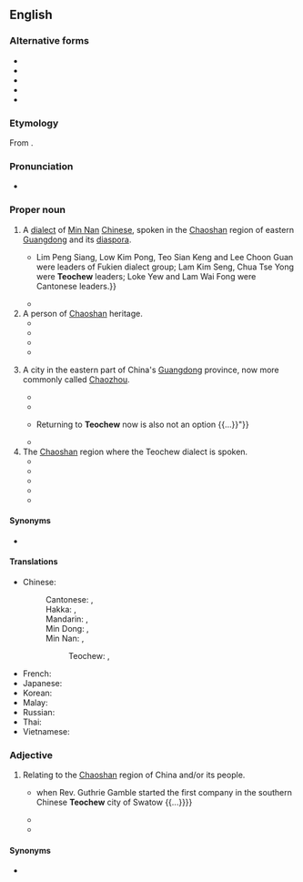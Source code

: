 ==English==
{{wikipedia}}
{{commonscat}}

===Alternative forms===
* {{alter|en|Diojiu|Teochiu|Tiuchiu|Tie-chiu|Teochow}}
* {{alter|en|Chiuchow|Chiu Chow||Hong Kong|via Cantonese}}
* {{alter|en|Taechew|Taechiew||Thailand}}
* {{alter|en|Tio Ciu|Tiociu||Indonesia}}
* {{alter|en|Trieu Chau||Vietnam|via Vietnamese}}

===Etymology===
From {{bor|en|zhx-teo|-}} {{zh-m|潮州|tr=dio<sup>5</sup> ziu<sup>1</sup>}}.

===Pronunciation===
* {{IPA|en|/tiˈoʊtʃuː/}}

===Proper noun===
{{en-proper noun}}

# A [[dialect]] of [[Min Nan]] [[Chinese]], spoken in the [[Chaoshan]] region of eastern [[Guangdong]] and its [[diaspora]].
#* {{quote-book|en|year=1995|author=Qinghuang Yan|title=Community and Politics: The Chinese in Colonial Singapore and Malaysia|publisher=Marshall Cavendish International|isbn=9789812100627
|passage={{...}} Lim Peng Siang, Low Kim Pong, Teo Sian Keng and Lee Choon Guan were leaders of Fukien dialect group; Lam Kim Seng, Chua Tse Yong were '''Teochew''' leaders; Loke Yew and Lam Wai Fong were Cantonese leaders.}}
#* {{quote-book
|en
|year=2015
|author=William L. Gibson
|title=Singapore Yellow
|url=https://archive.org/details/singaporeyellow0000gibs/
|location=[[Singapore]]
|publisher={{w|Monsoon Books}}
|ISBN=978-981-4423-65-6
|OCLC=906888448
|OL=28419628M
|page=116
|pageurl=https://archive.org/details/singaporeyellow0000gibs/page/116/
|text='I do not speak English,' the young man said sanguinely in Malay, then said it again in '''Teochew''', to test the white man.}}
# A person of [[Chaoshan]] heritage.
#* {{quote-book|en|year=1985|author=Lim Keak Cheng|title=Social Change and the Chinese in Singapore: A Socio-economic Geography with Special Reference to Bāng Structure
|passage=The founding of the Four Seas Communications Bank by the leading Teochew merchants in 1907 marked the heyday of Teochew economic strength. However, the inter-war years was a period of economic regression for the '''Teochews'''.}}
#* {{quote-book
|en
|year=2011
|author=Cheryl Lu-Lien Tan
|title=A Tiger in the Kitchen: A Memoir of Food and Family
|url=https://archive.org/details/tigerinkitchen00tanc/
|location=[[New York]]
|publisher={{w|Hachette Books|Hyperion Books}}
|ISBN=978-1-4013-4128-2
|LCCN=2010035210
|OCLC=990515933
|page=9
|pageurl=https://archive.org/details/tigerinkitchen00tanc/page/9/
|passage="Yes! You are '''Teochew'''. Aiyah, don't you know, our people are known for being pirates, smugglers, and greate businessmen. [The Hong Kong billionaire] Li Ka-shing is '''Teochew''', you know!"}}
#* {{quote-book|en|year=2012|author=Phyllis Ghim-Lian Chew|title=A Sociolinguistic History of Early Identities in Singapore: From Colonialism to Nationalism|publisher=Palgrave Macmillan|isbn=9781137012333|page=45
|passage=However, the majority of Singaporean '''Teochews''' speak the Swatow (named after the main Teochew city in southeast China) variety.}}
#* {{quote-book
|en
|year=2015
|last=Macdonald
|first=Phil
|last2=Parkes
|first2=Carl
|title=National Geographic Traveler: Thailand
|url=https://archive.org/details/nationalgeograph0000macd_w9a4/
|edition=4th
|location=[[Washington, D.C.]]
|publisher={{w|National Geographic Society}}
|ISBN=978-1-4262-1464-6
|OCLC=1104887731
|OL=27186233M
|page=27
|pageurl=https://archive.org/details/nationalgeograph0000macd_w9a4/page/27/
|passage=They were followed by the '''Teochews''', who arrived poor and dispossessed, but soon used their entrepreneurial skills in Bangkok to build their wealth.}}
# {{lb|en|dated|uncommon}} A city in the eastern part of China's [[Guangdong]] province, now more commonly called [[Chaozhou]].
#* {{quote-book|en|year=1955| title=Review of Hong Kong Chinese Press|author=| page=| passage=Fong Kai is a well known porcelain-producing center in eastern Kwangtung. It is only 8 ''li'' away from '''Teochow''' (Chaochow), and easily accessible.}}
#* {{quote-book|en|year=1976|author=Yen Ching Hwang|title=The Overseas Chinese and the 1911 Revolution: With special reference to Singapore and Malaya|location=Kuala Lumpur|publisher=Oxford University Press|page=310|passage=As mentioned previously (in Chapter II), the Huang Kang Uprising in '''Teochew''' (also known as the first '''Teochew''' Uprising) had been fermenting long before the formation of the T'ung Meng Hui.}}
#* {{quote-book|en|year=2014|author=Song Cheng Miang|title=Teochew Red, Hokkien Green|publisher=Partridge Publishing Singapore
|passage="I miss my family in '''Teochew'''. {{...}} Returning to '''Teochew''' now is also not an option {{...}}"}}
#* {{quote-book|en|year=2015|author=Eric Low|title=Teochew Heritage Cooking: A treasury of recipes for Chinese comfort food|publisher=Marshall Cavendish International Asia Pte Ltd|isbn=9789814677356|page=72
|passage=It has been said that this dish was created by the court house chefs when the secretaries of the various civil departments in '''Teochew''' City did not want their officials to look uncivilised eating chicken with bones at formal events.}}
# The [[Chaoshan]] region where the Teochew dialect is spoken.
#* {{quote-book|en|year=1972 | title=China, India and the Ruins of Washington |author=Austin Coates | page=94| passage=In Fukien and the '''Teochew''' region of eastern Kwangtung there are places where every man in every village within a radius of twenty miles or more bears the same surname, the clan being virtually a small nation with its own territory. }}
#* {{quote-book|en|year=2007 | title=Passage Through China: This Land So Rich in Beauty |author=Khoon Choy Lee | page=22| passage=When they later moved down south to the '''Teochew''' region, their language developed into the Teochew dialect, whose tone is very similar to Minnan Huà. }}
#* {{quote-book|en|year=2014| title=Language Attitudes and Identities in Multilingual China|author=Sihua Liang | page=92| passage=Mr and Mrs Chen were from the same town in the Chaoshan ('''Teochew''') Region and spoke the same variety of Teochew dialect. }}
#* {{quote-book|en|year=2019| title=A General History Of The Chinese In Singapore |author=Chong Guan Kwa, ‎Bak Lim Kua | page=16| passage=Changlim in the Chaozhou ('''Teochew''') region emerged as Amoy's rival for domination of the coastal trade. }}
#* {{quote-book|en|year=2020| title=My Father's Kampung: A History Of Aukang And Punggol |author=Shawn Li Song Seah | page=xvii| passage=While some Teochews came to Singapore from Dapo (also Dabu, or Hakka district), language differences led to Dapo being separated from the '''Teochew''' region, leaving only eight districts, although after the 19th century, the Chinese government futher divided the 8 districts into 11.}}

====Synonyms====
* {{q|from [[Mandarin Chinese]]}} {{l|en|Chaozhou}}

====Translations====
{{trans-top|one of the divisions of the Chinese language}}
* Chinese:
*: Cantonese: {{t|yue|潮州話|sc=Hani}}, {{t|yue|潮州话|tr=ciu4 zau1 waa6-2|sc=Hani}}
*: Hakka: {{t|hak|潮州話|sc=Hani}}, {{t|hak|潮州话|tr=Chhèu-chû-fa|sc=Hani}}
*: Mandarin: {{t+|cmn|潮州話|sc=Hani}}, {{t+|cmn|潮州话|tr=Cháozhōuhuà|sc=Hani}}
*: Min Dong: {{t|cdo|潮州話|sc=Hani}}, {{t|cdo|潮州话|tr=Dièu-ciŭ-uâ|sc=Hani}}
*: Min Nan: {{t+|nan|潮州話|sc=Hani}}, {{t|nan|潮州话|tr=Tiô-chiu-ōe|sc=Hani}}
*:: Teochew: {{t+|nan|潮州話|sc=Hani}}, {{t|nan|潮州话|tr=die5 ziu1 uê7, dio5 ziu1 uê7|sc=Hani}}
{{trans-mid}}
* French: {{t+|fr|teochew|m}}
* Japanese: {{t+|ja|潮州語|tr=ちょうしゅうご, chōshūgo}}
* Korean: {{t|ko|조주어}}
* Malay: {{t|ms|[[bahasa]] [[Teochew]]}}
* Russian: {{t|ru|чаоша́ньский|m}}
* Thai: {{t+|th|แต้จิ๋ว}}
* Vietnamese: {{t|vi|[[tiếng]] [[Triều Châu]]}}
{{trans-bottom}}

{{trans-see|city|Chaozhou}}

===Adjective===
{{en-adjective|-}}

# Relating to the [[Chaoshan]] region of China and/or its people.
#* {{quote-book|en|year=1996|author=Danny Tze-Ken Wong|title=Our Anchor Holds: A History of the Boy's Brigade in Malaysia, 1946-1996
|passage={{...}} when Rev. Guthrie Gamble started the first company in the southern Chinese '''Teochew''' city of Swatow {{...}}}}
#* {{quote-book|en|year=2014|author=Kua Ee Heok|title=Ageing Baby Boomers|publisher=Write Editions / Tusitala (RLS) Pte Ltd|isbn=9789810792923
|passage=My grandfather, Mr Kua Kim Par, left the '''Teochew''' city of Chaozhou circa 1896 because of the political turmoil in China with the decline of the Qing Dynasty.}}
#* {{quote-book|en|year=2014|author=Sihua Liang|title=Language Attitudes and Identities in Multilingual China: A Linguistic Ethnography|publisher=Springer|isbn=9783319126197|page=92
|passage=Liang: So where do most members of your Jiazu live?<br>Chen: Chaozhou ('''Teochew''' city). Two thirds of the population live in Chaozhou. Err...three fourths, actually, because only my father, his brother and the sons of some relatives have left (Chaozhou) to work elsewhere.}}

====Synonyms====
* {{q|from [[Mandarin Chinese]]}} {{l|en|Chaozhou}}